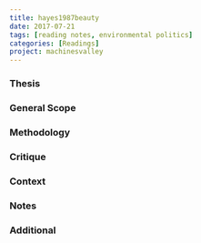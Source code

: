 ```yaml
---
title: hayes1987beauty
date: 2017-07-21
tags: [reading notes, environmental politics]
categories: [Readings]
project: machinesvalley
---
```


### Thesis

### General Scope

### Methodology

### Critique

### Context

### Notes

### Additional
